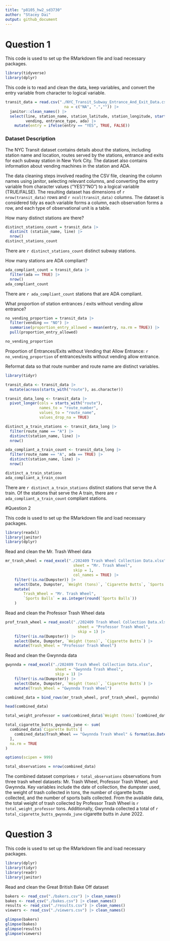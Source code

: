 ```yaml
---
title: "p8105_hw2_sd3730"
author: "Stacey Dai"
output: github_document
---
```


# Question 1

This code is used to set up the RMarkdown file and load necessary packages.
```r
library(tidyverse)
library(dplyr)
```

This code is to read and clean the data, keep variables, and convert the entry variable from character to logical variable.
```r
transit_data = read.csv("./NYC_Transit_Subway_Entrance_And_Exit_Data.csv", 
                          na = c("NA", ".","")) |>
  janitor::clean_names() |>
  select(line, station_name, station_latitude, station_longitude, starts_with("route"), entry,
         vending, entrance_type, ada) |>
    mutate(entry = ifelse(entry == "YES", TRUE, FALSE)) 
```

### Dataset Description

The NYC Transit dataset contains details about the stations, including station name and location, routes served by the stations, entrance and exits for each subway station in New York City. The dataset also contains information about vending machines in the station and ADA. 

The data cleaning steps involved reading the CSV file, cleaning the column names using janitor, selecting relevant columns, and converting the entry variable from character values ("YES"/"NO") to a logical variable (TRUE/FALSE). The resulting dataset has dimensions of `r nrow(transit_data)` rows and `r ncol(transit_data)` columns. The dataset is considered tidy as each variable forms a column, each observation forms a row, and each type of observational unit is a table.

How many distinct stations are there?
```r
distinct_stations_count = transit_data |>
  distinct (station_name, line) |>
  nrow()
distinct_stations_count
```
There are `r distinct_stations_count` distinct subway stations.

How many stations are ADA compliant? 
```r
ada_compliant_count = transit_data |>
  filter(ada == TRUE) |>
  nrow()
ada_compliant_count
```
There are `r ada_compliant_count` stations that are ADA compliant.

What proportion of station entrances / exits without vending allow entrance?
```r
no_vending_proportion = transit_data |>
  filter(vending == "NO") |>
  summarise(proportion_entry_allowed = mean(entry, na.rm = TRUE)) |>
  pull(proportion_entry_allowed)

no_vending_proportion
```
Proportion of Entrances/Exits without Vending that Allow Entrance: `r no_vending_proportion` of entrances/exits without vending allow entrance.

Reformat data so that route number and route name are distinct variables.
```r
library(tidyr)

transit_data <- transit_data |>
  mutate(across(starts_with("route"), as.character)) 

transit_data_long <- transit_data |>
  pivot_longer(cols = starts_with("route"), 
               names_to = "route_number", 
               values_to = "route_name", 
               values_drop_na = TRUE)

distinct_a_train_stations <- transit_data_long |>
  filter(route_name == "A") |>
  distinct(station_name, line) |>
  nrow()

ada_compliant_a_train_count <- transit_data_long |>
  filter(route_name == "A", ada == TRUE) |>
  distinct(station_name, line) |>
  nrow()

distinct_a_train_stations
ada_compliant_a_train_count
```
There are `r distinct_a_train_stations` distinct stations that serve the A train. 
Of the stations that serve the A train, there are `r ada_compliant_a_train_count` compliant stations.


#Question 2

This code is used to set up the RMarkdown file and load necessary packages.
```r
library(readxl)
library(janitor)
library(dplyr)
```

Read and clean the Mr. Trash Wheel data
```r
mr_trash_wheel = read_excel("./202409 Trash Wheel Collection Data.xlsx", 
                              sheet = "Mr. Trash Wheel", 
                              skip = 1, 
                              col_names = TRUE) |>
    filter(!is.na(Dumpster)) |>
    select(Date, Dumpster, `Weight (tons)`, `Cigarette Butts`, `Sports Balls`) |>
    mutate(
        Trash_Wheel = "Mr. Trash Wheel",
        `Sports Balls` = as.integer(round(`Sports Balls`))
    )
```

Read and clean the Professor Trash Wheel data
```r
prof_trash_wheel = read_excel("./202409 Trash Wheel Collection Data.xlsx", 
                                sheet = "Professor Trash Wheel", 
                                skip = 1) |>
    filter(!is.na(Dumpster)) |>
    select(Date, Dumpster, `Weight (tons)`, `Cigarette Butts`) |>
    mutate(Trash_Wheel = "Professor Trash Wheel")
```

Read and clean the Gwynnda data
```r
gwynnda = read_excel("./202409 Trash Wheel Collection Data.xlsx", 
                      sheet = "Gwynnda Trash Wheel", 
                      skip = 1) |>
    filter(!is.na(Dumpster)) |>
    select(Date, Dumpster, `Weight (tons)`, `Cigarette Butts`) |>
    mutate(Trash_Wheel = "Gwynnda Trash Wheel")
```

```r
combined_data = bind_rows(mr_trash_wheel, prof_trash_wheel, gwynnda)

head(combined_data)
```

```r
total_weight_professor = sum(combined_data$`Weight (tons)`[combined_data$Trash_Wheel == "Professor Trash Wheel"], na.rm = TRUE)
```

```r
total_cigarette_butts_gwynnda_june <- sum(
  combined_data$`Cigarette Butts`[
    combined_data$Trash_Wheel == "Gwynnda Trash Wheel" & format(as.Date(combined_data$Date), "%Y-%m") == "2022-06"
  ],
  na.rm = TRUE
)

options(scipen = 999)
```

```r
total_observations = nrow(combined_data)
```

The combined dataset comprises `r total_observations` observations from three trash wheel datasets: Mr. Trash Wheel, Professor Trash Wheel, and Gwynnda. Key variables include the date of collection, the dumpster used, the weight of trash collected in tons, the number of cigarette butts collected, and the number of sports balls collected. From the available data, the total weight of trash collected by Professor Trash Wheel is `r total_weight_professor` tons. Additionally, Gwynnda collected a total of `r total_cigarette_butts_gwynnda_june` cigarette butts in June 2022.


# Question 3

This code is used to set up the RMarkdown file and load necessary packages.
```r
library(dplyr)
library(tidyr)
library(readr)
library(janitor)
```

Read and clean the Great British Bake Off dataset
```r
bakers <- read_csv("./bakers.csv") |> clean_names()
bakes <- read_csv("./bakes.csv") |> clean_names()
results <- read_csv("./results.csv") |> clean_names()
viewers <- read_csv("./viewers.csv") |> clean_names()

glimpse(bakers)
glimpse(bakes)
glimpse(results)
glimpse(viewers)
```






